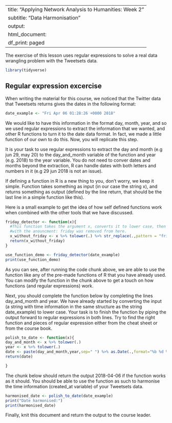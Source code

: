 

---
title: "Applying Network Analysis to Humanities: Week 2"
subtitle: "Data Harmonisation"
output:
  html_document:
    df_print: paged
---

The exercise of this lesson uses regular expressions to solve a real data wrangling problem with the Tweetsets data. 
```r
library(tidyverse)
```

## Regular expression excercise
When writing the material for this course, we noticed that the Twitter data that Tweetsets returns gives the dates in the following format:
```r
date_example <- "Fri Apr 06 01:28:26 +0000 2018"
```

We would like to have this information in the format day, month, year, and so we used regular expressions to extract
the information that we wanted, and other R functions to turn it to the date data format. In fact, we made
a little function of our own to do this. Now, you will replicate this step.

It is your task to use regular expressions to extract the day and month (e.g jun 29, may 20) to the
day_and_month variable of the function and year (e.g. 2018) to the year variable. You do not need to conver dates and months beyond the
extraction, R can handle dates with both letters and numbers in it (e.g 29 jun 2018 is not an issue).

If defining a function in R is a new thing to you, don't worry, we keep it simple. Function takes something as input (in our case the string x), and returns something as output (defined by the line return, that should be the last line in a simple function like this). 

Here is a small example to get the idea of how self defined functions work when combined with the other tools that we have discussed.

```r
friday_detector <- function(x){
  #This function takes the argument x, converts it to lower case, then detects "fri" from the input text, and replaces it
  #with the anouncment: friday was removed from here.
  x_without_friday <- x %>% tolower(.) %>% str_replace(.,pattern = "fri",replacement = "friday was removed from here")  
  return(x_without_friday)
}

use_function_demo <- friday_detector(date_example)
print(use_function_demo)

```
As you can see, after running the code chunk above, we are able to use the function like any of the pre-made functions of R that you have already used. You can modify the function in the chunk above to get a touch on how functions (and regular expressions) work. 

Next, you should complete the function below by completing the lines day_and_month and year. We have already started by
converting the input (a string with time information in the same structure as the string date_example) to lower case. Your task is to finish the function by piping the output forward to regular expressions in both lines. Try to find the right function and pieces of regular expression either from the cheat sheet or from the course book.


```r
polish_to_date <- function(x){
day_and_month <- x %>% tolower(.) 
year <- x %>% tolower(.)
date <- paste(day_and_month,year,sep=" ") %>% as.Date(.,format="%b %d %Y")
return(date)

}

```
The chunk below should return the output 2018-04-06 if the function works as it should. You should be able to use the function as
such to harmonise the time information (created_at variable) of your Tweetsets data.
```r
harmonised_date <- polish_to_date(date_example)
print("Date harmonised:")
print(harmonised_date)

```
Finally, knit this document and return the output to the course leader.